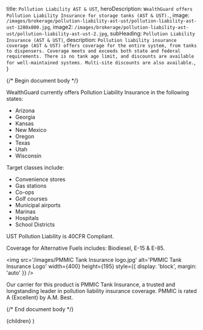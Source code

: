 
  title: `Pollution Liability AST & UST`,
  heroDescription: `WealthGuard offers Pollution Liability Insurance for storage tanks (AST & UST).`,
  image: `/images/brokerage/pollution-liability-ast-ust/pollution-liability-ast-ust-1280x800.jpg`,
  image2: `/images/brokerage/pollution-liability-ast-ust/pollution-liability-ast-ust-2.jpg`,
  subHeading: `Pollution Liability Insurance (AST & UST)`,
  description: `Pollution liability insurance coverage (AST & UST) offers coverage for the entire system, from tanks to dispensers. Coverage meets and exceeds both state and federal requirements. There is no tank age limit, and discounts are available for well-maintained systems. Multi-site discounts are also available.`,
}

{/* Begin document body */}

WealthGuard currently offers Pollution Liability Insurance in the following states:

- Arizona
- Georgia
- Kansas
- New Mexico
- Oregon
- Texas
- Utah
- Wisconsin

Target classes include:

- Convenience stores
- Gas stations
- Co-ops
- Golf courses
- Municipal airports
- Marinas
- Hospitals
- School Districts

UST Pollution Liability is 40CFR Compliant.

Coverage for Alternative Fuels includes: Biodiesel, E-15 & E-85.

<img
  src='/images/PMMIC Tank Insurance logo.jpg'
  alt='PMMIC Tank Insurance Logo'
  width={400}
  height={195}
  style={{ display: 'block', margin: 'auto' }}
/>

Our carrier for this product is PMMIC Tank Insurance, a trusted and longstanding leader in pollution liability insurance coverage. PMMIC is rated A (Excellent) by A.M. Best.

{/* End document body */}

  <SolutionTemplate meta={meta}>{children}</SolutionTemplate>
)
